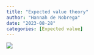 ```yaml
---
title: "Expected value theory"
author: "Hannah de Nobrega"
date: "2023-08-28"
categories: [Expected value] 
---
```


![](../imgs/expected_val.png)